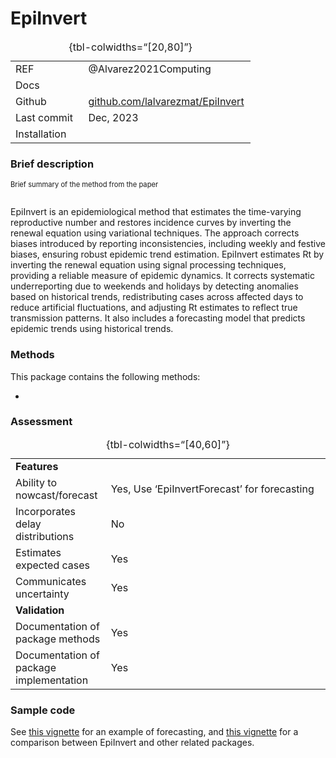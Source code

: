 # EpiInvert { .unnumbered}

| | 
|:---|:--------|
| REF| @Alvarez2021Computing|
| Docs| |
| Github|[github.com/lalvarezmat/EpiInvert](https://github.com/lalvarezmat/EpiInvert)   |
| Last commit| Dec, 2023|
| Installation | |
: {tbl-colwidths="[20,80]"}

### Brief description

::: {style="font-size:0.8em"}
Brief summary of the method from the paper <br><br>
:::
EpiInvert is an epidemiological method that estimates the time-varying reproductive number and restores incidence curves by inverting the renewal equation using variational techniques. The approach corrects biases introduced by reporting inconsistencies, including weekly and festive biases, ensuring robust epidemic trend estimation. EpiInvert estimates Rt by inverting the renewal equation using signal processing techniques, providing a reliable measure of epidemic dynamics. It corrects systematic underreporting due to weekends and holidays by detecting anomalies based on historical trends, redistributing cases across affected days to reduce artificial fluctuations, and adjusting Rt estimates to reflect true transmission patterns. It also includes a forecasting model that predicts epidemic trends using historical trends.

### Methods

This package contains the following methods:

- 

### Assessment

| | 
|:---|:--------|
|<strong>Features</strong>||
| Ability to nowcast/forecast| Yes, Use 'EpiInvertForecast' for forecasting|
| Incorporates delay distributions| No|
| Estimates expected cases| Yes|
| Communicates uncertainty| Yes|
|<strong>Validation</strong>||
| Documentation of package methods| Yes|
| Documentation of package implementation| Yes|
: {tbl-colwidths="[40,60]"}

### Sample code

See [this vignette](https://lalvarezmat.github.io/EpiInvert/EpiInvertForecastVignette.html) for an example of forecasting, and [this vignette](https://lalvarezmat.github.io/EpiInvert/RtComparisonVignette.html) for a comparison between EpiInvert and other related packages.
